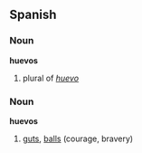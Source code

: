 ==Spanish==

===Noun===
'''huevos''' {{mpl}}

# plural of ''[[huevo]]''

===Noun===
'''huevos''' {{mpl}}

# {{slang|lang=es}} {{idiomatic|lang=es}} [[guts]], [[balls]] (courage, bravery)